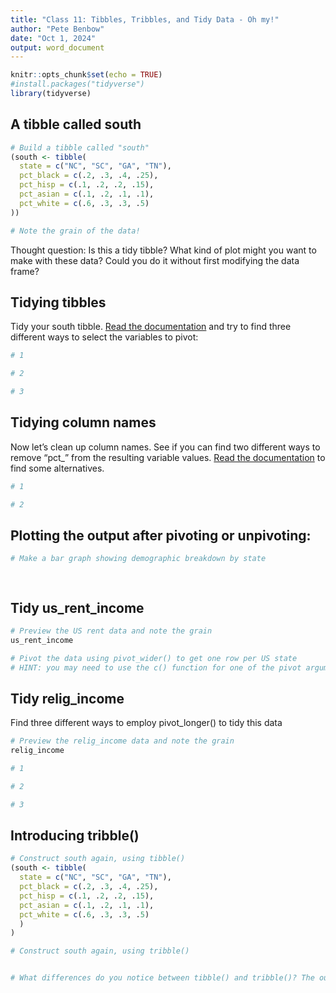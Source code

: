 ```yaml
---
title: "Class 11: Tibbles, Tribbles, and Tidy Data - Oh my!"
author: "Pete Benbow"
date: "Oct 1, 2024"
output: word_document
---
```


```r
knitr::opts_chunk$set(echo = TRUE)
#install.packages("tidyverse")
library(tidyverse)
```

## A tibble called south

```r
# Build a tibble called "south"
(south <- tibble(
  state = c("NC", "SC", "GA", "TN"),
  pct_black = c(.2, .3, .4, .25),
  pct_hisp = c(.1, .2, .2, .15),
  pct_asian = c(.1, .2, .1, .1),
  pct_white = c(.6, .3, .3, .5)
))

# Note the grain of the data!
```

Thought question: Is this a tidy tibble? What kind of plot might you want to make with these data? Could you do it without first modifying the data frame?

## Tidying tibbles

Tidy your south tibble. [Read the documentation](https://tidyr.tidyverse.org/reference/pivot_longer.html) and try to find three different ways to select the variables to pivot:

```r
# 1

# 2

# 3

```

## Tidying column names

Now let's clean up column names. See if you can find two different ways to remove "pct\_" from the resulting variable values. [Read the documentation](<https://tidyr.tidyverse.org/reference/pivot_longer.html>) to find some alternatives.

```r
# 1 

# 2

```

## Plotting the output after pivoting or unpivoting:

```r
# Make a bar graph showing demographic breakdown by state

  
```

## Tidy us_rent_income

```r
# Preview the US rent data and note the grain
us_rent_income

# Pivot the data using pivot_wider() to get one row per US state
# HINT: you may need to use the c() function for one of the pivot arguments

```

## Tidy relig_income

Find three different ways to employ pivot_longer() to tidy this data

```r
# Preview the relig_income data and note the grain
relig_income

# 1

# 2

# 3

```

## Introducing tribble()

```r
# Construct south again, using tibble()
(south <- tibble(
  state = c("NC", "SC", "GA", "TN"),
  pct_black = c(.2, .3, .4, .25),
  pct_hisp = c(.1, .2, .2, .15),
  pct_asian = c(.1, .2, .1, .1),
  pct_white = c(.6, .3, .3, .5)
  )
)

# Construct south again, using tribble()


# What differences do you notice between tibble() and tribble()? The output is the same, but do you see advantages to one method versus the other?
  
```